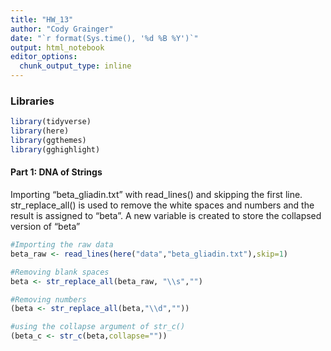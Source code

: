 ```yaml
---
title: "HW_13"
author: "Cody Grainger"
date: "`r format(Sys.time(), '%d %B %Y')`"
output: html_notebook
editor_options: 
  chunk_output_type: inline
---
```


### Libraries
```r
library(tidyverse)
library(here)
library(ggthemes)
library(gghighlight)
```

#### Part 1: DNA of Strings

Importing "beta_gliadin.txt" with read_lines() and skipping the first line. str_replace_all() is used to remove the white spaces and numbers and the result is assigned to "beta". A new variable is created to store the collapsed version of "beta"
```r
#Importing the raw data
beta_raw <- read_lines(here("data","beta_gliadin.txt"),skip=1)

#Removing blank spaces
beta <- str_replace_all(beta_raw, "\\s","")

#Removing numbers
(beta <- str_replace_all(beta,"\\d",""))

#using the collapse argument of str_c()
(beta_c <- str_c(beta,collapse=""))
```

